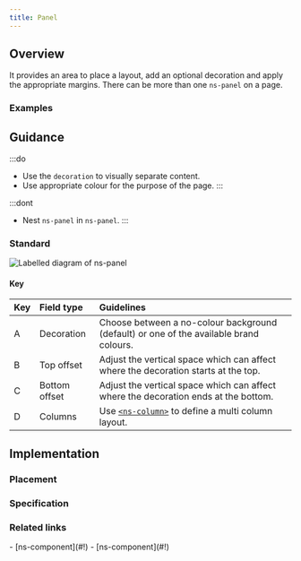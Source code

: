 ```yaml
---
title: Panel
---
```




## Overview

<CompDetails name={componentName} />

It provides an area to place a layout, add an optional decoration and apply the appropriate margins. There can be more than one `ns-panel` on a page.

### Examples

<ExampleViewer type="standard" />

## Guidance

:::do
- Use the `decoration` to visually separate content.
- Use appropriate colour for the purpose of the page.
:::

:::dont
- Nest `ns-panel` in `ns-panel`.
:::

### Standard

![Labelled diagram of ns-panel](@assets/components/ns-panel/guidance.webp)

#### Key

| Key | Field type | Guidelines |
| :--- | :--- | :--- |
| <span class="marker">A</span> | Decoration | Choose between a no-colour background (default) or one of the available brand colours. |
| <span class="marker">B</span> | Top offset | Adjust the vertical space which can affect where the decoration starts at the top. |
| <span class="marker">C</span> | Bottom offset | Adjust the vertical space which can affect where the decoration ends at the bottom. |
| <span class="marker">D</span> | Columns | Use [`<ns-column>`](./ns-column) to define a multi column layout. |

## Implementation

### Placement

<Placement name={componentName} />

### Specification

<Specification name={componentName} />

### Related links

<RelatedLinks name={componentName}>
- [ns-component](#!)
- [ns-component](#!)
</RelatedLinks>

